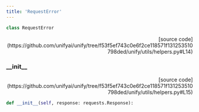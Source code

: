 ```yaml
---
title: 'RequestError'
---
```


```python
class RequestError
```

<p align="right">[source code](https://github.com/unifyai/unify/tree/f53f5ef743c0e6f2ce118571f131253510798ded/unify/utils/helpers.py#L14)</p>



### \_\_init\_\_

<p align="right">[source code](https://github.com/unifyai/unify/tree/f53f5ef743c0e6f2ce118571f131253510798ded/unify/utils/helpers.py#L15)</p>

```python
def __init__(self, response: requests.Response):
```

